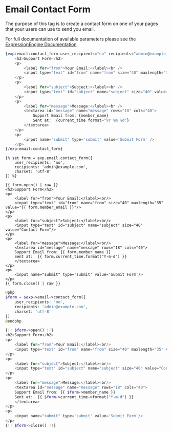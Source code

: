 
# Email Contact Form

The purpose of this tag is to create a contact form on one of your pages that your users can use to send you email.

For full documentation of available parameters please see the [ExpressionEngine Documentation](https://docs.expressionengine.com/latest/add-ons/email.html#email-contact-form).

<Tabs>
<TabItem value="native" label="Native">

```php
{exp:email:contact_form user_recipients="no" recipients="admin@example.com" charset="utf-8"}
    <h2>Support Form</h2>
    <p>
        <label for="from">Your Email:</label><br />
        <input type="text" id="from" name="from" size="40" maxlength="35" value="{member_email}" />
    </p>
    <p>
        <label for="subject">Subject:</label><br />
        <input type="text" id="subject" name="subject" size="40" value="Contact Form" />
    </p>
    <p>
        <label for="message">Message:</label><br />
        <textarea id="message" name="message" rows="18" cols="40">
            Support Email from: {member_name}
            Sent at:  {current_time format="%Y %m %d"}
        </textarea>
    </p>
    <p>
        <input name="submit" type='submit' value='Submit Form' />
    </p>
{/exp:email:contact_form}
```

</TabItem>
<TabItem value="twig" label="Twig">

```twig
{% set form = exp.email.contact_form({
    user_recipients: 'no',
    recipients: 'admin@example.com',
    charset: 'utf-8'
}) %}

{{ form.open() | raw }}
<h2>Support Form</h2>
<p>
	<label for="from">Your Email:</label><br/>
	<input type="text" id="from" name="from" size="40" maxlength="35" value="{{ form.member_email }}"/>
</p>
<p>
	<label for="subject">Subject:</label><br/>
	<input type="text" id="subject" name="subject" size="40" value="Contact Form"/>
</p>
<p>
	<label for="message">Message:</label><br/>
	<textarea id="message" name="message" rows="18" cols="40">
    Support Email from: {{ form.member_name }}
    Sent at:  {{ form.current_time.format("Y-m-d") }}
	</textarea>
</p>
<p>
	<input name="submit" type='submit' value='Submit Form'/>
</p>
{{ form.close() | raw }}
```

</TabItem>
<TabItem value="blade" label="Blade">

```php
@php
$form = $exp->email->contact_form({
    user_recipients: 'no',
    recipients: 'admin@example.com',
    charset: 'utf-8'
})
@endphp

{!! $form->open() !!}
<h2>Support Form</h2>
<p>
	<label for="from">Your Email:</label><br/>
	<input type="text" id="from" name="from" size="40" maxlength="35" value="{{ $form->member_email }}"/>
</p>
<p>
	<label for="subject">Subject:</label><br/>
	<input type="text" id="subject" name="subject" size="40" value="Contact Form"/>
</p>
<p>
	<label for="message">Message:</label><br/>
	<textarea id="message" name="message" rows="18" cols="40">
    Support Email from: {{ $form->member_name }}
    Sent at:  {{ $form->current_time->format("Y-m-d") }}
	</textarea>
</p>
<p>
	<input name="submit" type='submit' value='Submit Form'/>
</p>
{!! $form->close() !!}
```

</TabItem>
</Tabs>
